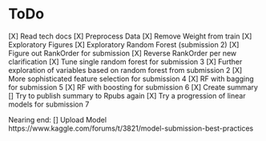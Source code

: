 ToDo
========================================
[X] Read tech docs
[X] Preprocess Data
    [X] Remove Weight from train
[X] Exploratory Figures
[X] Exploratory Random Forest (submission 2)
[X] Figure out RankOrder for submission
[X] Reverse RankOrder per new clarification
[X] Tune single random forest for submission 3
[X] Further exploration of variables based on random forest from submission 2
[X] More sophisticated feature selection for submission 4
[X] RF with bagging for submission 5
[X] RF with boosting for submission 6
[X] Create summary 
[] Try to publish summary to Rpubs again
[X] Try a progression of linear models for submission 7

Nearing end:
[] Upload Model https://www.kaggle.com/forums/t/3821/model-submission-best-practices